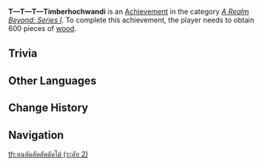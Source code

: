 {{Achievement Infobox
|title        = T—T—T—Timberhochwandi
|id           = 81057
|order id     = 1058
|category     = A Realm Beyond: Series I
|description  = Obtain 600 pieces of [[wood]].
|requirements = 
|primogems    = 10
|tracking     = Tracks the total amount of wood gathered.
|topic        = 
|set          = T—T—T—Timberhochwandi
|tier         = 2
|tiers_total  = 3
|tier1        = T—T—T—Timberhochwandi (Tier 1)
|tier2        = T—T—T—Timberhochwandi (Tier 2)
|tier3        = T—T—T—Timberhochwandi (Tier 3)
|prev         = T—T—T—Timberhochwandi (Tier 1)
|next         = T—T—T—Timberhochwandi (Tier 3)
}}
'''T—T—T—Timberhochwandi''' is an [[Achievement]] in the category ''[[A Realm Beyond: Series I]]''. To complete this achievement, the player needs to obtain 600 pieces of [[wood]].

==Trivia==
{{Transclude|T—T—T—Timberhochwandi (Tier 1)|Trivia}}
<!--
==Video Guides==
{{EVT
|video1   = 
|caption1 = 
}}
-->
==Other Languages==
{{Transclude|T—T—T—Timberhochwandi|Other Languages}}

==Change History==
{{Change History|1.5}}
<!--
==References==
{{Reflist}}
-->
==Navigation==
{{Achievement Navbox|A Realm Beyond: Series I}}
[[th:คนตัดตัดตัดตัดไม้ (ระดับ 2)]]